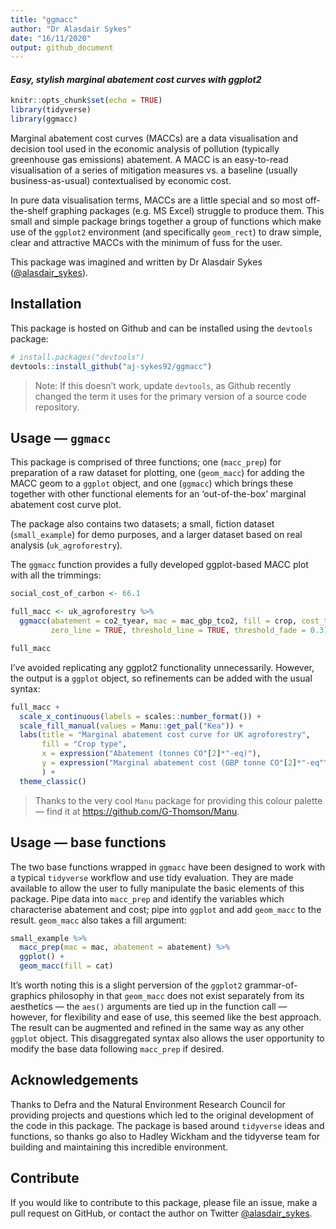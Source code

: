 ```yaml
---
title: "ggmacc"
author: "Dr Alasdair Sykes"
date: "16/11/2020"
output: github_document
---
```


#### *Easy, stylish marginal abatement cost curves with ggplot2*

```r
knitr::opts_chunk$set(echo = TRUE)
library(tidyverse)
library(ggmacc)
```

Marginal abatement cost curves (MACCs) are a data visualisation and decision tool used in the economic analysis of pollution (typically greenhouse gas emissions) abatement. A MACC is an easy-to-read visualisation of a series of mitigation measures vs. a baseline (usually business-as-usual) contextualised by economic cost.

In pure data visualisation terms, MACCs are a little special and so most off-the-shelf graphing packages (e.g. MS Excel) struggle to produce them. This small and simple package brings together a group of functions which make use of the  `ggplot2` environment (and specifically `geom_rect`) to draw simple, clear and attractive MACCs with the minimum of fuss for the user.

This package was imagined and written by Dr Alasdair Sykes ([\@alasdair_sykes](https://twitter.com/alasdair_sykes)).

## Installation

This package is hosted on Github and can be installed using the `devtools` package:

```r
# install.packages("devtools")
devtools::install_github("aj-sykes92/ggmacc")
```

> Note: If this doesn't work, update `devtools`, as Github recently changed the term it uses for the primary version of a source code repository.

## Usage --- `ggmacc`

This package is comprised of three functions; one (`macc_prep`) for preparation of a raw dataset for plotting, one (`geom_macc`) for adding the MACC geom to a `ggplot` object, and one (`ggmacc`) which brings these together with other functional elements for an 'out-of-the-box' marginal abatement cost curve plot.

The package also contains two datasets; a small, fiction dataset (`small_example`) for demo purposes, and a larger dataset based on real analysis (`uk_agroforestry`).

The `ggmacc` function provides a fully developed ggplot-based MACC plot with all the trimmings:

```r
social_cost_of_carbon <- 66.1

full_macc <- uk_agroforestry %>%
  ggmacc(abatement = co2_tyear, mac = mac_gbp_tco2, fill = crop, cost_threshold = social_cost_of_carbon,
         zero_line = TRUE, threshold_line = TRUE, threshold_fade = 0.3)

full_macc
```

I've avoided replicating any ggplot2 functionality unnecessarily. However, the output is a `ggplot` object, so refinements can be added with the usual syntax:

```r
full_macc +
  scale_x_continuous(labels = scales::number_format()) +
  scale_fill_manual(values = Manu::get_pal("Kea")) +
  labs(title = "Marginal abatement cost curve for UK agroforestry",
       fill = "Crop type",
       x = expression("Abatement (tonnes CO"[2]*"-eq)"),
       y = expression("Marginal abatement cost (GBP tonne CO"[2]*"-eq"^{-1}*")")
       ) +
  theme_classic()
```
> Thanks to the very cool `Manu` package for providing this colour palette --- find it at <https://github.com/G-Thomson/Manu>.

## Usage --- base functions

The two base functions wrapped in `ggmacc` have been designed to work with a typical `tidyverse` workflow and use tidy evaluation. They are made available to allow the user to fully manipulate the basic elements of this package. Pipe data into `macc_prep` and identify the variables which characterise abatement and cost; pipe into `ggplot` and add `geom_macc` to the result. `geom_macc` also takes a fill argument:

```r
small_example %>%
  macc_prep(mac = mac, abatement = abatement) %>%
  ggplot() +
  geom_macc(fill = cat)
```

It's worth noting this is a slight perversion of the `ggplot2` grammar-of-graphics philosophy in that `geom_macc` does not exist separately from its aesthetics --- the `aes()` arguments are tied up in the function call --- however, for flexibility and ease of use, this seemed like the best approach. The result can be augmented and refined in the same way as any other `ggplot` object. This disaggregated syntax also allows the user opportunity to modify the base data following `macc_prep` if desired.

## Acknowledgements

Thanks to Defra and the Natural Environment Research Council for providing projects and questions which led to the original development of the code in this package. The package is based around `tidyverse` ideas and functions, so thanks go also to Hadley Wickham and the tidyverse team for building and maintaining this incredible environment.

## Contribute

If you would like to contribute to this package, please file an issue, make a pull request on GitHub, or contact the author on Twitter [\@alasdair_sykes](https://twitter.com/alasdair_sykes).
